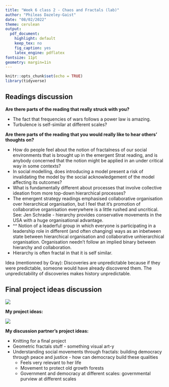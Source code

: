 ```yaml
---
title: "Week 6 class 2 - Chaos and Fractals (lab)"
author: "Phileas Dazeley-Gaist"
date: "08/02/2022"
theme: cerulean
output:
  pdf_document:
    highlight: default
    keep_tex: no
    fig_caption: yes
    latex_engine: pdflatex
fontsize: 11pt
geometry: margin=1in
---
```


```r
knitr::opts_chunk$set(echo = TRUE)
library(tidyverse)
```

## Readings discussion

**Are there parts of the reading that really struck with you?**

- The fact that frequencies of wars follows a power law is amazing.
- Turbulence is self-similar at different scales?

**Are there parts of the reading that you would really like to hear others’ thoughts on?**

- How do people feel about the notion of fractalness of our social environments that is brought up in the emergent Strat reading, and is anybody concerned that the notion might be applied in an under critical way in some contexts?
- In social modelling, does introducing a model present a risk of invalidating the model by the social acknowledgement of the model affecting its outcomes?
- What is fundamentally different about processes that involve collective ideation from more top-down hierarchical processes?
- The emergent strategy readings emphasised collaborative organisation over hierarchical organisation, but I feel that it’s promotion of collaborative organisation everywhere is a little rushed and uncritical. See: Jen Schradie - hierarchy provides conservative movements in the USA with a huge organisational advantage. 
- ^^ Notion of a leaderful group in which everyone is participating in a leadership role in different (and often changing) ways as an inbetween state between hierarchical organisation and collaborative unhierarchical organisation. Organisation needn’t follow an implied binary between hierarchy and collaboration.
- Hierarchy is often fractal in that it is self similar.

Idea (mentionned by Gray): Discoveries are unpredictable because if they were predictable, someone would have already discovered them. The unpredictability of discoveries makes history unpredictable. 

## Final project ideas discussion

![](w6c2 figures/paired listening.jpg)

**My project ideas:**

![](w6c2 figures/my ideas.jpg)

**My discussion partner’s project ideas:**

- Knitting for a final project
- Geometric fractals stuff - something visual art-y
- Understanding social movements through fractals: building democracy through peace and justice - how can democracy build these qualities
    - Feels very relevant to her life
    - Movement to protect old growth forests
    - Government and democracy at different scales: governmental purview at different scales
